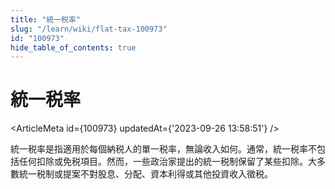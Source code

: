 ```yaml
---
title: "統一税率"
slug: "/learn/wiki/flat-tax-100973"
id: "100973"
hide_table_of_contents: true
---
```



# 統一税率

<ArticleMeta id={100973} updatedAt={'2023-09-26 13:58:51'} />
<div className='border-solid border-b border-t-0 my-4 border-[var(--ifm-color-gray-300)]' />

統一税率是指適用於每個納税人的單一税率，無論收入如何。通常，統一税率不包括任何扣除或免税項目。然而，一些政治家提出的統一税制保留了某些扣除。大多數統一税制或提案不對股息、分配、資本利得或其他投資收入徵税。
